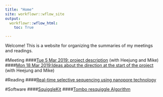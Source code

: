 ```yaml
---
title: "Home"
site: workflowr::wflow_site
output:
  workflowr::wflow_html:
    toc: True

---
```


Welcome! This is a website for organizing the summaries of my meetings and readings.

#Meeting
####[Tue 5 Mar 2019: project description](5_Mar__with_HJ_and_MK_.html) (with Heejung and Mike)
####[Mon 18 Mar 2019:Ideas about the direction at the start of the project](18_Mar_with_HJ_and_MK.html) (with Heejung and Mike)

#Reading
####[Real-time selective sequencing using nanopore technology](Matthew_2016.html)

#Software
####[SquiggleKit](SquiggleKit.html)
####[Tombo resquiggle Algorithm](Tombo_resquiggle.html)
